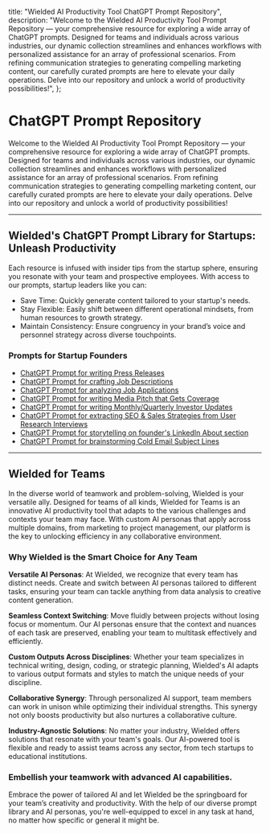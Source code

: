 
  title: "Wielded AI Productivity Tool ChatGPT Prompt Repository",
  description:
    "Welcome to the Wielded AI Productivity Tool Prompt Repository — your comprehensive resource for exploring a wide array of ChatGPT prompts. Designed for teams and individuals across various industries, our dynamic collection streamlines and enhances workflows with personalized assistance for an array of professional scenarios. From refining communication strategies to generating compelling marketing content, our carefully curated prompts are here to elevate your daily operations. Delve into our repository and unlock a world of productivity possibilities!",
};

# ChatGPT Prompt Repository

Welcome to the Wielded AI Productivity Tool Prompt Repository — your comprehensive resource for exploring a wide array of ChatGPT prompts. Designed for teams and individuals across various industries, our dynamic collection streamlines and enhances workflows with personalized assistance for an array of professional scenarios. From refining communication strategies to generating compelling marketing content, our carefully curated prompts are here to elevate your daily operations. Delve into our repository and unlock a world of productivity possibilities!

---

## Wielded's ChatGPT Prompt Library for Startups: Unleash Productivity

Each resource is infused with insider tips from the startup sphere, ensuring you resonate with your team and prospective employees. With access to our prompts, startup leaders like you can:

- Save Time: Quickly generate content tailored to your startup's needs.
- Stay Flexible: Easily shift between different operational mindsets, from human resources to growth strategy.
- Maintain Consistency: Ensure congruency in your brand’s voice and personnel strategy across diverse touchpoints.

### Prompts for Startup Founders

- [ChatGPT Prompt for writing Press Releases](/chatgpt-prompt/how-to-craft-press-releases-chatgpt-blueprint)
- [ChatGPT Prompt for crafting Job Descriptions](/chatgpt-prompt/craft-engaging-job-descriptions-startup-chatgpt-guide)
- [ChatGPT Prompt for analyzing Job Applications](/chatgpt-prompt/crafting-candidate-analysis-startup-hiring-chatgpt-guide)
- [ChatGPT Prompt for writing Media Pitch that Gets Coverage](/chatgpt-prompt/crafting-perfect-media-pitch-startup-founders)
- [ChatGPT Prompt for writing Monthly/Quarterly Investor Updates](/chatgpt-prompt/streamlining-investor-communications-monthly-quarterly-templates)
- [ChatGPT Prompt for extracting SEO & Sales Strategies from User Research Interviews](/chatgpt-prompt/optimizing-seo-sales-user-research-interviews)
- [ChatGPT Prompt for storytelling on founder's LinkedIn About section](/chatgpt-prompt/crafting-your-founder-story-linkedin)
- [ChatGPT Prompt for brainstorming Cold Email Subject Lines](/chatgpt-prompt/cold-email-subject-lines-startup-founders)
---

## Wielded for Teams

In the diverse world of teamwork and problem-solving, Wielded is your versatile ally. Designed for teams of all kinds, Wielded for Teams is an innovative AI productivity tool that adapts to the various challenges and contexts your team may face. With custom AI personas that apply across multiple domains, from marketing to project management, our platform is the key to unlocking efficiency in any collaborative environment.

### Why Wielded is the Smart Choice for Any Team

**Versatile AI Personas**:
At Wielded, we recognize that every team has distinct needs. Create and switch between AI personas tailored to different tasks, ensuring your team can tackle anything from data analysis to creative content generation.

**Seamless Context Switching**:
Move fluidly between projects without losing focus or momentum. Our AI personas ensure that the context and nuances of each task are preserved, enabling your team to multitask effectively and efficiently.

**Custom Outputs Across Disciplines**:
Whether your team specializes in technical writing, design, coding, or strategic planning, Wielded's AI adapts to various output formats and styles to match the unique needs of your discipline.

**Collaborative Synergy**:
Through personalized AI support, team members can work in unison while optimizing their individual strengths. This synergy not only boosts productivity but also nurtures a collaborative culture.

**Industry-Agnostic Solutions**:
No matter your industry, Wielded offers solutions that resonate with your team's goals. Our AI-powered tool is flexible and ready to assist teams across any sector, from tech startups to educational institutions.

### Embellish your teamwork with advanced AI capabilities.

Embrace the power of tailored AI and let Wielded be the springboard for your team’s creativity and productivity. With the help of our diverse prompt library and AI personas, you're well-equipped to excel in any task at hand, no matter how specific or general it might be.
